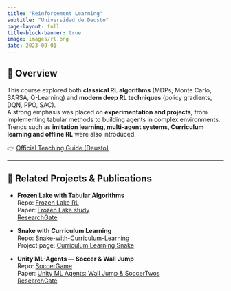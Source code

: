 ```yaml
---
title: "Reinforcement Learning"
subtitle: "Universidad de Deusto"
page-layout: full
title-block-banner: true
image: images/rl.png
date: 2023-09-01
---
```


## 📘 Overview  

This course explored both **classical RL algorithms** (MDPs, Monte Carlo, SARSA, Q-Learning) and **modern deep RL techniques** (policy gradients, DQN, PPO, SAC).  
A strong emphasis was placed on **experimentation and projects**, from implementing tabular methods to building agents in complex environments.  
Trends such as **imitation learning, multi-agent systems, Curriculum learning and offline RL** were also introduced.  

👉 [Official Teaching Guide (Deusto)](https://gaude.deusto.es/doa/consultaPublica/look%5bconpub%5dMostrarPubGuiaDocAs?entradaPublica=true&idiomaPais=en.GB&_anoAcademico=2025&_codAsignatura=145645)

---

## 🔗 Related Projects & Publications  

- **Frozen Lake with Tabular Algorithms**  
  Repo: [Frozen Lake RL](https://github.com/emanueleiacca/Reinforcement-Learning-Frozen-Lake-env-with-Tabular-Algorithms)  
  Paper: [Frozen Lake study](https://emanueleiacca.github.io/emanueleiaccarino.github.io/pubblications/Frozen%20Lake/)  
  [ResearchGate](https://www.researchgate.net/publication/377272613_Exploring_and_Optimizing_Reinforcement_Learning_Algorithms_in_the_Frozen_Lake_environment_in_Deterministic_and_Stochastic_env_and_hyperparameters_optimization_through_Optuna)  

- **Snake with Curriculum Learning**  
  Repo: [Snake-with-Curriculum-Learning](https://github.com/emanueleiacca/Snake-with-Curriculum-Learning)  
  Project page: [Curriculum Learning Snake](https://emanueleiacca.github.io/emanueleiaccarino.github.io/projects/Snake%20with%20Curriculum%20Learning/)  

- **Unity ML-Agents — Soccer & Wall Jump**  
  Repo: [SoccerGame](https://github.com/emanueleiacca/SoccerGame)  
  Paper: [Unity ML Agents: Wall Jump & SoccerTwos](https://emanueleiacca.github.io/emanueleiaccarino.github.io/pubblications/Unity%20ML%20Agents/)  
  [ResearchGate](https://www.researchgate.net/publication/377273320_Unity_ML_Agents_Wall_Jump_and_SoccerTwos_environment_using_Reinforcement_Learning_RL_tecnique)  
